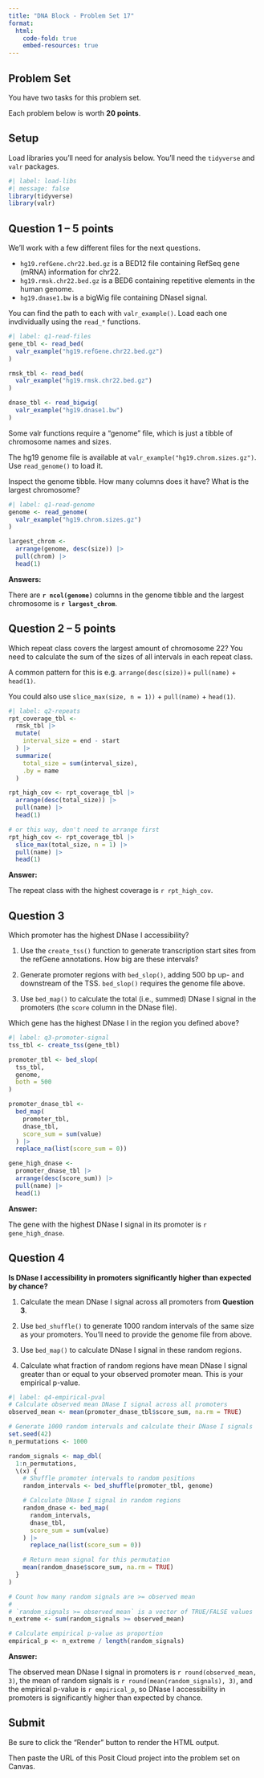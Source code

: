 ```yaml
---
title: "DNA Block - Problem Set 17"
format:
  html:
    code-fold: true
    embed-resources: true
---
```


## Problem Set

You have two tasks for this problem set.

Each problem below is worth **20 points**.

## Setup

Load libraries you'll need for analysis below. You'll need the `tidyverse` and `valr` packages.

```r
#| label: load-libs
#| message: false
library(tidyverse)
library(valr)
```

## Question 1 -- 5 points

We'll work with a few different files for the next questions.

- `hg19.refGene.chr22.bed.gz` is a BED12 file containing RefSeq gene (mRNA) information for chr22.
- `hg19.rmsk.chr22.bed.gz` is a BED6 containing repetitive elements in the human genome.
- `hg19.dnase1.bw` is a bigWig file containing DNaseI signal.

You can find the path to each with `valr_example()`. Load each one invdividually using the `read_*` functions.

```r
#| label: q1-read-files
gene_tbl <- read_bed(
  valr_example("hg19.refGene.chr22.bed.gz")
)

rmsk_tbl <- read_bed(
  valr_example("hg19.rmsk.chr22.bed.gz")
)

dnase_tbl <- read_bigwig(
  valr_example("hg19.dnase1.bw")
)
```

Some valr functions require a "genome" file, which is just a tibble of chromosome names and sizes.

The hg19 genome file is available at `valr_example("hg19.chrom.sizes.gz")`. Use `read_genome()` to load it.

Inspect the genome tibble. How many columns does it have? What is the largest chromosome?

```r
#| label: q1-read-genome
genome <- read_genome(
  valr_example("hg19.chrom.sizes.gz")
)

largest_chrom <-
  arrange(genome, desc(size)) |>
  pull(chrom) |>
  head(1)
```

**Answers:**

There are **`r ncol(genome)`** columns in the genome tibble and the largest chromosome is **`r largest_chrom`**.

## Question 2 -- 5 points

Which repeat class covers the largest amount of chromosome 22? You
need to calculate the sum of the sizes of all intervals in each repeat class.

A common pattern for this is e.g. `arrange(desc(size))`+ `pull(name)` + `head(1)`.

You could also use `slice_max(size, n = 1))` + `pull(name)` + `head(1)`.

```r
#| label: q2-repeats
rpt_coverage_tbl <-
  rmsk_tbl |>
  mutate(
    interval_size = end - start
  ) |>
  summarize(
    total_size = sum(interval_size),
    .by = name
  )

rpt_high_cov <- rpt_coverage_tbl |>
  arrange(desc(total_size)) |>
  pull(name) |>
  head(1)

# or this way, don't need to arrange first
rpt_high_cov <- rpt_coverage_tbl |>
  slice_max(total_size, n = 1) |>
  pull(name) |>
  head(1)
```

**Answer:**

The repeat class with the highest coverage is `r rpt_high_cov`.

## Question 3

Which promoter has the highest DNase I accessibility?

1. Use the `create_tss()` function to generate transcription start sites from
   the refGene annotations. How big are these intervals?

2. Generate promoter regions with `bed_slop()`, adding 500 bp up- and downstream
   of the TSS. `bed_slop()` requires the genome file above.

3. Use `bed_map()` to calculate the total (i.e., summed) DNase I signal in the
   promoters (the `score` column in the DNase file).

Which gene has the highest DNase I in the region you defined above?



```r
#| label: q3-promoter-signal
tss_tbl <- create_tss(gene_tbl)

promoter_tbl <- bed_slop(
  tss_tbl,
  genome,
  both = 500
)

promoter_dnase_tbl <-
  bed_map(
    promoter_tbl,
    dnase_tbl,
    score_sum = sum(value)
  ) |>
  replace_na(list(score_sum = 0))

gene_high_dnase <-
  promoter_dnase_tbl |>
  arrange(desc(score_sum)) |>
  pull(name) |>
  head(1)
```

**Answer:**

The gene with the highest DNase I signal in its promoter is `r gene_high_dnase`.

## Question 4

**Is DNase I accessibility in promoters significantly higher than expected by chance?**

1. Calculate the mean DNase I signal across all promoters from **Question 3**.

1. Use `bed_shuffle()` to generate 1000 random intervals of the same size as your promoters.
   You'll need to provide the genome file from above.

1. Use `bed_map()` to calculate DNase I signal in these random regions.

1. Calculate what fraction of random regions have mean DNase I signal greater than
   or equal to your observed promoter mean. This is your empirical p-value.

```r
#| label: q4-empirical-pval
# Calculate observed mean DNase I signal across all promoters
observed_mean <- mean(promoter_dnase_tbl$score_sum, na.rm = TRUE)

# Generate 1000 random intervals and calculate their DNase I signals
set.seed(42)
n_permutations <- 1000

random_signals <- map_dbl(
  1:n_permutations,
  \(x) {
    # Shuffle promoter intervals to random positions
    random_intervals <- bed_shuffle(promoter_tbl, genome)

    # Calculate DNase I signal in random regions
    random_dnase <- bed_map(
      random_intervals,
      dnase_tbl,
      score_sum = sum(value)
    ) |>
      replace_na(list(score_sum = 0))

    # Return mean signal for this permutation
    mean(random_dnase$score_sum, na.rm = TRUE)
  }
)

# Count how many random signals are >= observed mean
#
# `random_signals >= observed_mean` is a vector of TRUE/FALSE values
n_extreme <- sum(random_signals >= observed_mean)

# Calculate empirical p-value as proportion
empirical_p <- n_extreme / length(random_signals)
```

**Answer:**

The observed mean DNase I signal in promoters is `r round(observed_mean, 3)`, the mean of random signals is `r round(mean(random_signals), 3)`, and the empirical p-value is `r empirical_p`, so DNase I accessibility in promoters is significantly higher than expected by chance.

## Submit

Be sure to click the "Render" button to render the HTML output.

Then paste the URL of this Posit Cloud project into the problem set on Canvas.

